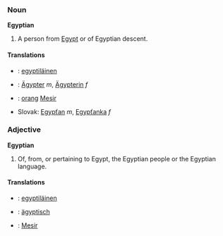 ===Noun===
'''Egyptian'''
#A person from [[Egypt]] or of Egyptian descent.
====Translations====
*{{fi}}: [[egyptiläinen]]
*{{de}}: [[Ägypter]] ''m'', [[Ägypterin]] ''f''
*{{ms}}: [[orang]] [[Mesir]]
*Slovak: [[Egypťan#Slovak|Egypťan]] ''m'', [[Egypťanka#Slovak|Egypťanka]] ''f''

===Adjective===
'''Egyptian'''
#Of, from, or pertaining to Egypt, the Egyptian people or the Egyptian language.
====Translations====
*{{fi}}: [[egyptiläinen]]
*{{de}}: [[ägyptisch]]
*{{ms}}: [[Mesir]]